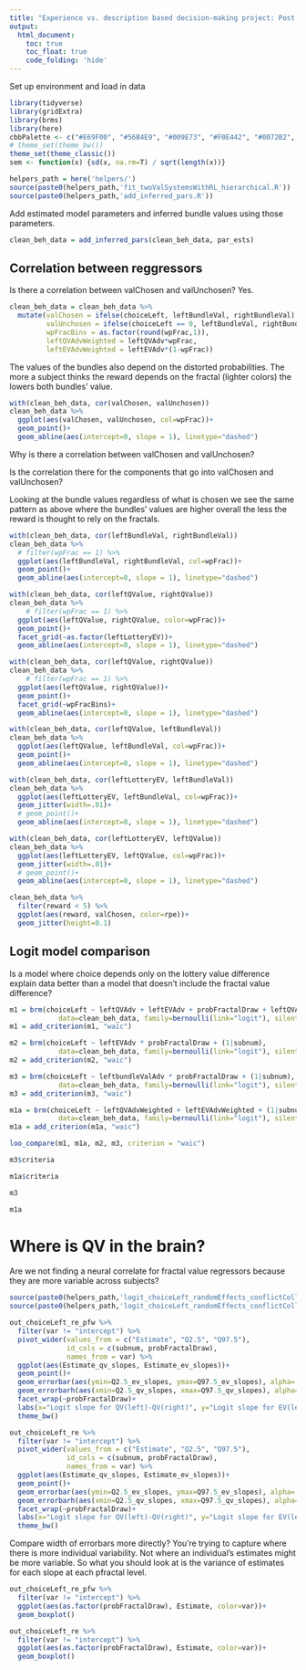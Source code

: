 ```yaml
---
title: "Experience vs. description based decision-making project: Post imaging analyses checks"
output: 
  html_document:
    toc: true
    toc_float: true
    code_folding: 'hide'
---
```


Set up environment and load in data

```r
library(tidyverse)
library(gridExtra)
library(brms)
library(here)
cbbPalette <- c("#E69F00", "#56B4E9", "#009E73", "#F0E442", "#0072B2", "#D55E00", "#CC79A7")
# theme_set(theme_bw())
theme_set(theme_classic())
sem <- function(x) {sd(x, na.rm=T) / sqrt(length(x))}
```

```r
helpers_path = here('helpers/')
source(paste0(helpers_path,'fit_twoValSystemsWithRL_hierarchical.R'))
source(paste0(helpers_path,'add_inferred_pars.R'))
```

Add estimated model parameters and inferred bundle values using those parameters.

```r
clean_beh_data = add_inferred_pars(clean_beh_data, par_ests)
```

## Correlation between reggressors

Is there a correlation between valChosen and valUnchosen? Yes.

```r
clean_beh_data = clean_beh_data %>%
  mutate(valChosen = ifelse(choiceLeft, leftBundleVal, rightBundleVal),
         valUnchosen = ifelse(choiceLeft == 0, leftBundleVal, rightBundleVal),
         wpFracBins = as.factor(round(wpFrac,1)),
         leftQVAdvWeighted = leftQVAdv*wpFrac,
         leftEVAdvWeighted = leftEVAdv*(1-wpFrac)) 
```

The values of the bundles also depend on the distorted probabilities. The more a subject thinks the reward depends on the fractal (lighter colors) the lowers both bundles' value.

```r
with(clean_beh_data, cor(valChosen, valUnchosen))
clean_beh_data %>%
  ggplot(aes(valChosen, valUnchosen, col=wpFrac))+
  geom_point()+
  geom_abline(aes(intercept=0, slope = 1), linetype="dashed")
```

Why is there a correlation between valChosen and valUnchosen?  

Is the correlation there for the components that go into valChosen and valUnchosen?  

Looking at the bundle values regardless of what is chosen we see the same pattern as above where the bundles' values are higher overall the less the reward is thought to rely on the fractals.

```r
with(clean_beh_data, cor(leftBundleVal, rightBundleVal))
clean_beh_data %>%
  # filter(wpFrac == 1) %>%
  ggplot(aes(leftBundleVal, rightBundleVal, col=wpFrac))+
  geom_point()+
  geom_abline(aes(intercept=0, slope = 1), linetype="dashed")
```

```r
with(clean_beh_data, cor(leftQValue, rightQValue))
clean_beh_data %>%
    # filter(wpFrac == 1) %>%
  ggplot(aes(leftQValue, rightQValue, color=wpFrac))+
  geom_point()+
  facet_grid(~as.factor(leftLotteryEV))+
  geom_abline(aes(intercept=0, slope = 1), linetype="dashed")
```

```r
with(clean_beh_data, cor(leftQValue, rightQValue))
clean_beh_data %>%
    # filter(wpFrac == 1) %>%
  ggplot(aes(leftQValue, rightQValue))+
  geom_point()+
  facet_grid(~wpFracBins)+
  geom_abline(aes(intercept=0, slope = 1), linetype="dashed")
```


```r
with(clean_beh_data, cor(leftQValue, leftBundleVal))
clean_beh_data %>%
  ggplot(aes(leftQValue, leftBundleVal, col=wpFrac))+
  geom_point()+
  geom_abline(aes(intercept=0, slope = 1), linetype="dashed")
```

```r
with(clean_beh_data, cor(leftLotteryEV, leftBundleVal))
clean_beh_data %>%
  ggplot(aes(leftLotteryEV, leftBundleVal, col=wpFrac))+
  geom_jitter(width=.01)+
  # geom_point()+
  geom_abline(aes(intercept=0, slope = 1), linetype="dashed")
```

```r
with(clean_beh_data, cor(leftLotteryEV, leftQValue))
clean_beh_data %>%
  ggplot(aes(leftLotteryEV, leftQValue, col=wpFrac))+
  geom_jitter(width=.01)+
  # geom_point()+
  geom_abline(aes(intercept=0, slope = 1), linetype="dashed")
```

```r
clean_beh_data %>%
  filter(reward < 5) %>%
  ggplot(aes(reward, valChosen, color=rpe))+
  geom_jitter(height=0.1)
```

## Logit model comparison

Is a model where choice depends only on the lottery value difference explain data better than a model that doesn't include the fractal value difference?

```r
m1 = brm(choiceLeft ~ leftQVAdv + leftEVAdv + probFractalDraw + leftQVAdv:probFractalDraw + leftEVAdv:probFractalDraw + (1|subnum),
            data=clean_beh_data, family=bernoulli(link="logit"), silent=2, refresh=0)
m1 = add_criterion(m1, "waic")

m2 = brm(choiceLeft ~ leftEVAdv * probFractalDraw + (1|subnum),
            data=clean_beh_data, family=bernoulli(link="logit"), silent=2, refresh=0)
m2 = add_criterion(m2, "waic")
```

```r
m3 = brm(choiceLeft ~ leftbundleValAdv * probFractalDraw + (1|subnum),
            data=clean_beh_data, family=bernoulli(link="logit"), silent=2, refresh=0)
m3 = add_criterion(m3, "waic")
```

```r
m1a = brm(choiceLeft ~ leftQVAdvWeighted + leftEVAdvWeighted + (1|subnum),
            data=clean_beh_data, family=bernoulli(link="logit"), silent=2, refresh=0)
m1a = add_criterion(m1a, "waic")
```

```r
loo_compare(m1, m1a, m2, m3, criterion = "waic")
```

```r
m3$criteria
```

```r
m1a$criteria
```

```r
m3
```

```r
m1a
```

# Where is QV in the brain?

Are we not finding a neural correlate for fractal value regressors because they are more variable across subjects?

```r
source(paste0(helpers_path,'logit_choiceLeft_randomEffects_conflictCollapsed.R'))
source(paste0(helpers_path,'logit_choiceLeft_randomEffects_conflictCollapsed_pFracWeightedValDiff.R'))
```

```r
out_choiceLeft_re_pfw %>%
  filter(var != "intercept") %>%
  pivot_wider(values_from = c("Estimate", "Q2.5", "Q97.5"),
              id_cols = c(subnum, probFractalDraw),
              names_from = var) %>%
  ggplot(aes(Estimate_qv_slopes, Estimate_ev_slopes))+
  geom_point()+
  geom_errorbar(aes(ymin=Q2.5_ev_slopes, ymax=Q97.5_ev_slopes), alpha=.5, color=cbbPalette[2])+
  geom_errorbarh(aes(xmin=Q2.5_qv_slopes, xmax=Q97.5_qv_slopes), alpha=.5, color=cbbPalette[1])+
  facet_wrap(~probFractalDraw)+
  labs(x="Logit slope for QV(left)-QV(right)", y="Logit slope for EV(left)-EV(right)")+
  theme_bw()
```

```r
out_choiceLeft_re %>%
  filter(var != "intercept") %>%
  pivot_wider(values_from = c("Estimate", "Q2.5", "Q97.5"),
              id_cols = c(subnum, probFractalDraw),
              names_from = var) %>%
  ggplot(aes(Estimate_qv_slopes, Estimate_ev_slopes))+
  geom_point()+
  geom_errorbar(aes(ymin=Q2.5_ev_slopes, ymax=Q97.5_ev_slopes), alpha=.5, color=cbbPalette[2])+
  geom_errorbarh(aes(xmin=Q2.5_qv_slopes, xmax=Q97.5_qv_slopes), alpha=.5, color=cbbPalette[1])+
  facet_wrap(~probFractalDraw)+
  labs(x="Logit slope for QV(left)-QV(right)", y="Logit slope for EV(left)-EV(right)")+
  theme_bw()
```

Compare width of errorbars more directly?
You're trying to capture where there is more individual variability.
Not where an individual's estimates might be more variable.
So what you should look at is the variance of estimates for each slope at each pfractal level.

```r
out_choiceLeft_re_pfw %>%
  filter(var != "intercept") %>%
  ggplot(aes(as.factor(probFractalDraw), Estimate, color=var))+
  geom_boxplot()
```

```r
out_choiceLeft_re %>%
  filter(var != "intercept") %>%
  ggplot(aes(as.factor(probFractalDraw), Estimate, color=var))+
  geom_boxplot()
```